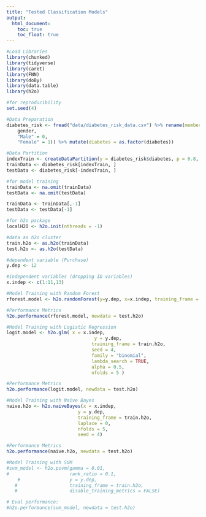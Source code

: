 ```yaml
---
title: "Tested Classification Models"
output: 
  html_document:
    toc: true
    toc_float: true
---
```


```r
#Load Libraries
library(chunked)
library(tidyverse)
library(caret)
library(FNN)
library(doBy)
library(data.table)
library(h2o)

#for reproducibility
set.seed(4)
```

```r
#Data Preparation
diabetes_risk <- fread("data/diabetes_risk_data.csv") %>% rename(member_id = 1) %>% mutate(gender = recode(
    gender,
    "Male" = 0,
    "Female" = 1)) %>% mutate(diabetes = as.factor(diabetes))

#Data Partition
indexTrain <- createDataPartition(y = diabetes_risk$diabetes, p = 0.8, list = FALSE)
trainData <- diabetes_risk[indexTrain, ]
testData <- diabetes_risk[-indexTrain, ]

#for model training
trainData <- na.omit(trainData)
testData <- na.omit(testData)

trainData <- trainData[,-1]
testData <- testData[-1]

```

```r
#for h2o package
localH2O <- h2o.init(nthreads = -1)

#data as h2o cluster
train.h2o <- as.h2o(trainData)
test.h2o <- as.h2o(testData)

#dependent variable (Purchase)
y.dep <- 12

#independent variables (dropping ID variables)
x.indep <- c(1:11,13)
```

```r
#Model Training with Random Forest
rforest.model <- h2o.randomForest(y=y.dep, x=x.indep, training_frame = train.h2o, ntrees = 1000, mtries = 3, max_depth = 4, seed = 4)

#Performance Metrics
h2o.performance(rforest.model, newdata = test.h2o)
```

```r
#Model Training with Logistic Regression
logit.model <- h2o.glm( x = x.indep,
                                y = y.dep, 
                               training_frame = train.h2o, 
                               seed = 4,
                               family = "binomial",
                               lambda_search = TRUE,
                               alpha = 0.5, 
                               nfolds = 5 )

#Performance Metrics
h2o.performance(logit.model, newdata = test.h2o)
```

```r
#Model Training with Naive Bayes
naive.h2o <- h2o.naiveBayes(x = x.indep,
                          y = y.dep,
                          training_frame = train.h2o,
                          laplace = 0,
                          nfolds = 5,
                          seed = 4)

#Performance Metrics
h2o.performance(naive.h2o, newdata = test.h2o)
```


```r
#Model Training with SVM
#svm_model <- h2o.psvm(gamma = 0.01,
#                      rank_ratio = 0.1,
    #                  y = y.dep,
   #                   training_frame = train.h2o,
   #                   disable_training_metrics = FALSE)

# Eval performance:
#h2o.performance(svm_model, newdata = test.h2o)
```